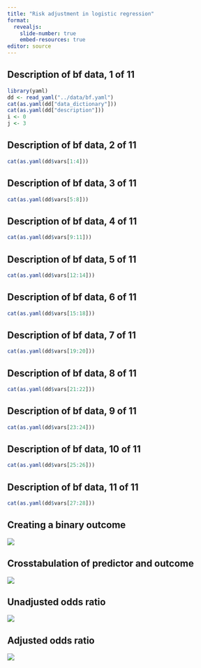 ```yaml
---
title: "Risk adjustment in logistic regression"
format: 
  revealjs:
    slide-number: true
    embed-resources: true
editor: source
---
```


## Description of bf data, 1 of 11

```r
library(yaml)
dd <- read_yaml("../data/bf.yaml")
cat(as.yaml(dd["data_dictionary"]))
cat(as.yaml(dd["description"]))
i <- 0
j <- 3
```

## Description of bf data, 2 of 11

```r
cat(as.yaml(dd$vars[1:4]))
```

## Description of bf data, 3 of 11

```r
cat(as.yaml(dd$vars[5:8]))
```

## Description of bf data, 4 of 11

```r
cat(as.yaml(dd$vars[9:11]))
```

## Description of bf data, 5 of 11

```r
cat(as.yaml(dd$vars[12:14]))
```

## Description of bf data, 6 of 11

```r
cat(as.yaml(dd$vars[15:18]))
```

## Description of bf data, 7 of 11

```r
cat(as.yaml(dd$vars[19:20]))
```

## Description of bf data, 8 of 11

```r
cat(as.yaml(dd$vars[21:22]))
```

## Description of bf data, 9 of 11

```r
cat(as.yaml(dd$vars[23:24]))
```

## Description of bf data, 10 of 11

```r
cat(as.yaml(dd$vars[25:26]))
```

## Description of bf data, 11 of 11

```r
cat(as.yaml(dd$vars[27:28]))
```

## Creating a binary outcome

![](images/risk-02.png)

## Crosstabulation of predictor and outcome

![](images/risk-03.png)

## Unadjusted odds ratio

![](images/risk-04.png)

## Adjusted odds ratio

![](images/risk-05.png)
